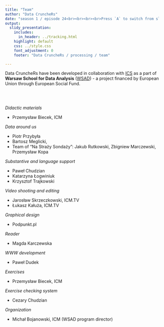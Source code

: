 ```yaml
---
title: "Team"
author: "Data CruncheRs"
date: "season 1 / episode 24<br><br><br><br>Press `A` to switch from slides to continuous text.  <br> Press `T` to see the table of contents.  "
output:
  slidy_presentation:
    includes:
      in_header: ../tracking.html
    highlight: default
    css: ../style.css
    font_adjustment: 0
    footer: "Data CruncheRs / processing / team"

---
```


Data CruncheRs have been developed in collaboration with [ICS](http://www.ics-graduateschool.nl) as a part of **Warsaw School for Data Analysis** ([WSAD](http://wsad.uw.edu.pl)) - a project financed by European Union through European Social Fund.

\
\



*Didactic materials*

* Przemysław Biecek, ICM

*Data around us*

* Piotr Przybyła
* Bartosz Meglicki, 
* Team of "Na Straży Sondaży": Jakub Rutkowski, Zbigniew Marczewski, Przemysław Kopa
 
*Substantive and language support*

* Paweł Chudzian
* Katarzyna Łogwiniuk
* Krzysztof Trajkowski

*Video shooting and editing*

* Jarosław Skrzeczkowski, ICM.TV
* Łukasz Kałuża, ICM.TV

*Graphical design*

* Podpunkt.pl

*Reader*

* Magda Karczewska

*WWW development*

* Paweł Dudek

*Exercises*

* Przemysław Biecek, ICM

*Exercise checking system*

* Cezary Chudzian

*Organization*

* Michał Bojanowski, ICM (WSAD program director)
